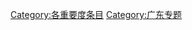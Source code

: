 {{catmore1|[[Wikipedia:广东专题|Wikipedia:广东专题]]}}
{{Articles by Importance| topic=广东|format=toc}}
{{CategoryTOC}}

[[Category:各重要度条目|Category:各重要度条目]]
[[Category:广东专题|Category:广东专题]]